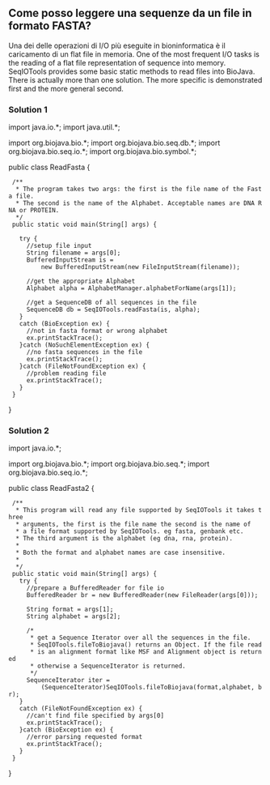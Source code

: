 == Come posso leggere una sequenze da un file in formato FASTA? ==

Una dei delle operazioni di I/O più eseguite in bioninformatica è il caricamento di un flat file in memoria.
One of the most frequent I/O tasks is the reading of a flat file representation of sequence into memory. SeqIOTools provides some basic static methods to read files into BioJava. There is actually more than one solution. The more specific is demonstrated first and the more general second.

=== Solution 1 ===

<java>
import java.io.*;
import java.util.*;

import org.biojava.bio.*;
import org.biojava.bio.seq.db.*;
import org.biojava.bio.seq.io.*;
import org.biojava.bio.symbol.*;

public class ReadFasta {

  /**
   * The program takes two args: the first is the file name of the Fasta file.
   * The second is the name of the Alphabet. Acceptable names are DNA RNA or PROTEIN.
   */
  public static void main(String[] args) {

    try {
      //setup file input
      String filename = args[0];
      BufferedInputStream is =
          new BufferedInputStream(new FileInputStream(filename));


      //get the appropriate Alphabet
      Alphabet alpha = AlphabetManager.alphabetForName(args[1]);

      //get a SequenceDB of all sequences in the file
      SequenceDB db = SeqIOTools.readFasta(is, alpha);
    }
    catch (BioException ex) {
      //not in fasta format or wrong alphabet
      ex.printStackTrace();
    }catch (NoSuchElementException ex) {
      //no fasta sequences in the file
      ex.printStackTrace();
    }catch (FileNotFoundException ex) {
      //problem reading file
      ex.printStackTrace();
    }
  }
}
</java>

=== Solution 2 ===

<java>
import java.io.*;

import org.biojava.bio.*;
import org.biojava.bio.seq.*;
import org.biojava.bio.seq.io.*;

public class ReadFasta2 {

  /**
   * This program will read any file supported by SeqIOTools it takes three
   * arguments, the first is the file name the second is the name of
   * a file format supported by SeqIOTools. eg fasta, genbank etc.
   * The third argument is the alphabet (eg dna, rna, protein).
   *
   * Both the format and alphabet names are case insensitive.
   *
   */
  public static void main(String[] args) {
    try {
      //prepare a BufferedReader for file io
      BufferedReader br = new BufferedReader(new FileReader(args[0]));

      String format = args[1];
      String alphabet = args[2];

      /*
       * get a Sequence Iterator over all the sequences in the file.
       * SeqIOTools.fileToBiojava() returns an Object. If the file read
       * is an alignment format like MSF and Alignment object is returned
       * otherwise a SequenceIterator is returned.
       */
      SequenceIterator iter =
          (SequenceIterator)SeqIOTools.fileToBiojava(format,alphabet, br);
    }
    catch (FileNotFoundException ex) {
      //can't find file specified by args[0]
      ex.printStackTrace();
    }catch (BioException ex) {
      //error parsing requested format
      ex.printStackTrace();
    }
  }
}
</java>